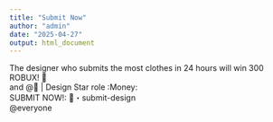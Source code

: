 ```yaml
---
title: "Submit Now"
author: "admin"
date: "2025-04-27"
output: html_document
---
```


The designer who submits the most clothes in 24 hours will win 300 ROBUX! 🎁   <br/>
and @🌠 | Design Star role :Money: <br/>
SUBMIT NOW!: ⁠📩・submit-design <br/>
@everyone
